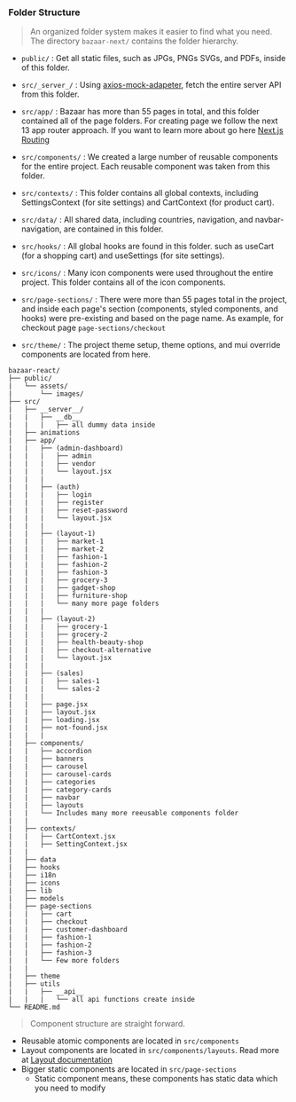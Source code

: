 ### Folder Structure

> An organized folder system makes it easier to find what you need. The directory `bazaar-next/` contains the folder hierarchy.

- `public/` : Get all static files, such as JPGs, PNGs SVGs, and PDFs, inside of this folder.

- `src/_server_/` : Using [axios-mock-adapeter](https://www.npmjs.com/package/axios-mock-adapter), fetch the entire server API from this folder.

- `src/app/` : Bazaar has more than 55 pages in total, and this folder contained all of the page folders. For creating page we follow the next 13 app router approach. If you want to learn more about go here [Next.js Routing](https://nextjs.org/docs/app/building-your-application/routing)

- `src/components/` : We created a large number of reusable components for the entire project. Each reusable component was taken from this folder.

- `src/contexts/` : This folder contains all global contexts, including SettingsContext (for site settings) and CartContext (for product cart).

- `src/data/` : All shared data, including countries, navigation, and navbar-navigation, are contained in this folder.

- `src/hooks/` : All global hooks are found in this folder. such as useCart (for a shopping cart) and useSettings (for site settings).

- `src/icons/` : Many icon components were used throughout the entire project. This folder contains all of the icon components.

- `src/page-sections/` : There were more than 55 pages total in the project, and inside each page's section (components, styled components, and hooks) were pre-existing and based on the page name. As example, for checkout page `page-sections/checkout`

- `src/theme/` : The project theme setup, theme options, and mui override components are located from here.

```
bazaar-react/
├── public/
|   └── assets/
|       └── images/
├── src/
|   ├── __server__/
|   |   ├── __db__
|   |   |   ├── all dummy data inside
|   ├── animations
|   ├── app/
|   |   ├── (admin-dashboard)
|   |   |   ├── admin
|   |   |   ├── vendor
|   |   |   └── layout.jsx
|   |   |
|   |   ├── (auth)
|   |   |   ├── login
|   |   |   ├── register
|   |   |   ├── reset-password
|   |   |   └── layout.jsx
|   |   |
|   |   ├── (layout-1)
|   |   |   ├── market-1
|   |   |   ├── market-2
|   |   |   ├── fashion-1
|   |   |   ├── fashion-2
|   |   |   ├── fashion-3
|   |   |   ├── grocery-3
|   |   |   ├── gadget-shop
|   |   |   ├── furniture-shop
|   |   |   └── many more page folders
|   |   |
|   |   ├── (layout-2)
|   |   |   ├── grocery-1
|   |   |   ├── grocery-2
|   |   |   ├── health-beauty-shop
|   |   |   ├── checkout-alternative
|   |   |   └── layout.jsx
|   |   |
|   |   ├── (sales)
|   |   |   ├── sales-1
|   |   |   └── sales-2
|   |   |
|   |   ├── page.jsx
|   |   ├── layout.jsx
|   |   ├── loading.jsx
|   |   ├── not-found.jsx
|   |   |
|   ├── components/
|   |   ├── accordion
|   |   ├── banners
|   |   ├── carousel
|   |   ├── carousel-cards
|   |   ├── categories
|   |   ├── category-cards
|   |   ├── navbar
|   |   ├── layouts
|   |   └── Includes many more reeusable components folder
|   |
|   ├── contexts/
|   |   ├── CartContext.jsx
|   |   ├── SettingContext.jsx
|   |
|   ├── data
|   ├── hooks
|   ├── i18n
|   ├── icons
|   ├── lib
|   ├── models
|   ├── page-sections
|   |   ├── cart
|   |   ├── checkout
|   |   ├── customer-dashboard
|   |   ├── fashion-1
|   |   ├── fashion-2
|   |   ├── fashion-3
|   |   └── Few more folders
|   |
|   ├── theme
|   ├── utils
|   |   ├── __api__
|   |   |   └── all api functions create inside
└── README.md
```

> Component structure are straight forward.

- Reusable atomic components are located in `src/components`
- Layout components are located in `src/components/layouts`. Read more at [Layout documentation](/layouts/shop-layout-1)
- Bigger static components are located in `src/page-sections`
  - Static component means, these components has static data which you need to modify

